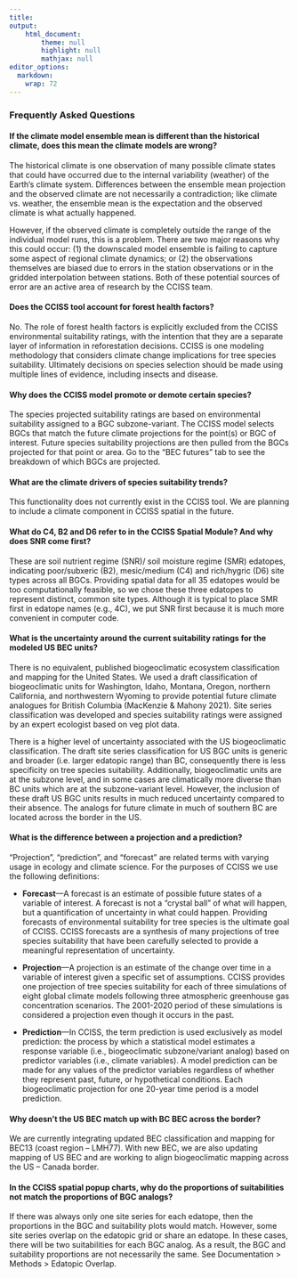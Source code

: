 ```yaml
---
title: 
output: 
    html_document:
        theme: null
        highlight: null
        mathjax: null
editor_options: 
  markdown: 
    wrap: 72
---
```


### Frequently Asked Questions

#### If the climate model ensemble mean is different than the historical climate, does this mean the climate models are wrong?

The historical climate is one observation of many possible climate
states that could have occurred due to the internal variability
(weather) of the Earth’s climate system. Differences between the
ensemble mean projection and the observed climate are not necessarily a
contradiction; like climate vs. weather, the ensemble mean is the
expectation and the observed climate is what actually happened.

However, if the observed climate is completely outside the range of the
individual model runs, this is a problem. There are two major reasons
why this could occur: (1) the downscaled model ensemble is failing to
capture some aspect of regional climate dynamics; or (2) the
observations themselves are biased due to errors in the station
observations or in the gridded interpolation between stations. Both of
these potential sources of error are an active area of research by the
CCISS team.

#### Does the CCISS tool account for forest health factors?

No. The role of forest health factors is explicitly excluded from the
CCISS environmental suitability ratings, with the intention that they
are a separate layer of information in reforestation decisions. CCISS is
one modeling methodology that considers climate change implications for
tree species suitability. Ultimately decisions on species selection
should be made using multiple lines of evidence, including insects and
disease.

#### Why does the CCISS model promote or demote certain species?

The species projected suitability ratings are based on environmental
suitability assigned to a BGC subzone-variant. The CCISS model selects
BGCs that match the future climate projections for the point(s) or BGC
of interest. Future species suitability projections are then pulled from
the BGCs projected for that point or area. Go to the “BEC futures” tab
to see the breakdown of which BGCs are projected.

#### What are the climate drivers of species suitability trends?

This functionality does not currently exist in the CCISS tool. We are
planning to include a climate component in CCISS spatial in the future.

#### What do C4, B2 and D6 refer to in the CCISS Spatial Module? And why does SNR come first?

These are soil nutrient regime (SNR)/ soil moisture regime (SMR)
edatopes, indicating poor/subxeric (B2), mesic/medium (C4) and
rich/hygric (D6) site types across all BGCs. Providing spatial data for all 35 edatopes would be too computationally feasible, so we chose these three edatopes to represent distinct, common site types. 
Although it is typical to place SMR first in edatope names (e.g., 4C), we put SNR first because it is much more convenient in computer code. 

#### What is the uncertainty around the current suitability ratings for the modeled US BEC units?

There is no equivalent, published biogeoclimatic ecosystem
classification and mapping for the United States. We used a draft
classification of biogeoclimatic units for Washington, Idaho, Montana,
Oregon, northern California, and northwestern Wyoming to provide
potential future climate analogues for British Columbia (MacKenzie &
Mahony 2021). Site series classification was developed and species
suitability ratings were assigned by an expert ecologist based on veg
plot data.

There is a higher level of uncertainty associated with the US
biogeoclimatic classification. The draft site series classification for
US BGC units is generic and broader (i.e. larger edatopic range) than
BC, consequently there is less specificity on tree species suitability.
Additionally, biogeoclimatic units are at the subzone level, and in some
cases are climatically more diverse than BC units which are at the
subzone-variant level. However, the inclusion of these draft US BGC
units results in much reduced uncertainty compared to their absence. The
analogs for future climate in much of southern BC are located across the
border in the US.

#### What is the difference between a projection and a prediction?

“Projection”, “prediction”, and “forecast” are related terms with
varying usage in ecology and climate science. For the purposes of CCISS
we use the following definitions:

-   **Forecast**—A forecast is an estimate of possible future states of
    a variable of interest. A forecast is not a “crystal ball” of what
    will happen, but a quantification of uncertainty in what could
    happen. Providing forecasts of environmental suitability for tree
    species is the ultimate goal of CCISS. CCISS forecasts are a
    synthesis of many projections of tree species suitability that have
    been carefully selected to provide a meaningful representation of
    uncertainty.

-   **Projection**—A projection is an estimate of the change over time
    in a variable of interest given a specific set of assumptions. CCISS
    provides one projection of tree species suitability for each of
    three simulations of eight global climate models following three
    atmospheric greenhouse gas concentration scenarios. The 2001-2020
    period of these simulations is considered a projection even though
    it occurs in the past.

-   **Prediction**—In CCISS, the term prediction is used exclusively as
    model prediction: the process by which a statistical model estimates
    a response variable (i.e., biogeoclimatic subzone/variant analog)
    based on predictor variables (i.e., climate variables). A model
    prediction can be made for any values of the predictor variables
    regardless of whether they represent past, future, or hypothetical
    conditions. Each biogeoclimatic projection for one 20-year time
    period is a model prediction.

#### Why doesn’t the US BEC match up with BC BEC across the border?

We are currently integrating updated BEC classification and mapping for
BEC13 (coast region – LMH77). With new BEC, we are also updating mapping
of US BEC and are working to align biogeoclimatic mapping across the US
– Canada border.

#### In the CCISS spatial popup charts, why do the proportions of suitabilities not match the proportions of BGC analogs? 

If there was always only one site series for each edatope, then the proportions in the BGC and suitability plots would match. However, some site series overlap on the edatopic grid or share an edatope. In these cases, there will be two suitabilities for each BGC analog. As a result, the BGC and suitability proportions are not necessarily the same. See Documentation > Methods > Edatopic Overlap. 
